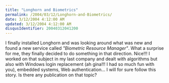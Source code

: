 ```yaml
---
title: "Longhorn and Biometrics"
permalink: /2004/03/12/Longhorn-and-Biometrics/
date: 3/12/2004 4:12:00 AM
updated: 3/12/2004 4:12:00 AM
disqusIdentifier: 20040312041200
---
```

I finally installed Longhorn and was looking around what was new and found a new service called *"Biometric Resource Manager"*. What a surprise for me, they finally decided to do something in that direction. Nice!!! I worked on that subject in my last company and dealt with algorithms but also with Windows login replacement (ah gina!!! I had so much fun with you), embedded systems, Web authentication... I will for sure follow this story. Is there any publication on that topic?
